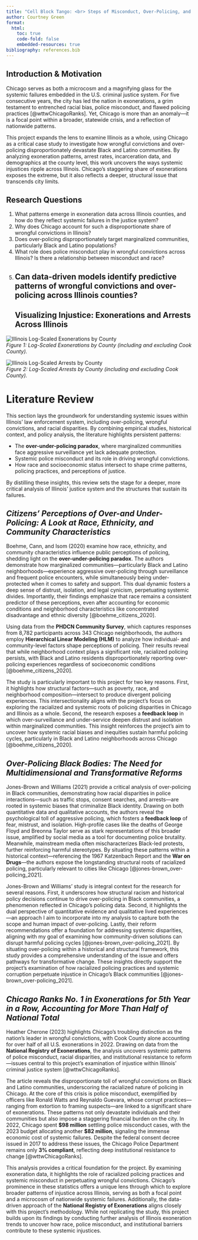 ```yaml
---
title: "Cell Block Tango: <br> Steps of Misconduct, Over-Policing, and Cycles of Racial Injustice in Chicago's Criminal Justice System"
author: Courtney Green 
format:
  html:
    toc: true
    code-fold: false
    embedded-resources: true
bibliography: references.bib
---
```


## Introduction & Motivation

Chicago serves as both a microcosm and a magnifying glass for the systemic failures embedded in the U.S. criminal justice system. For five consecutive years, the city has led the nation in exonerations, a grim testament to entrenched racial bias, police misconduct, and flawed policing practices [@wttwChicagoRanks]. Yet, Chicago is more than an anomaly—it is a focal point within a broader, statewide crisis, and a reflection of nationwide patterns.   

This project expands the lens to examine Illinois as a whole, using Chicago as a critical case study to investigate how wrongful convictions and over-policing disproportionately devastate Black and Latino communities. By analyzing exoneration patterns, arrest rates, incarceration data, and demographics at the county level, this work uncovers the ways systemic injustices ripple across Illinois. Chicago’s staggering share of exonerations exposes the extreme, but it also reflects a deeper, structural issue that transcends city limits.  

## Research Questions  
1. What patterns emerge in exoneration data across Illinois counties, and how do they reflect systemic failures in the justice system?  
2. Why does Chicago account for such a disproportionate share of wrongful convictions in Illinois?  
3. Does over-policing disproportionately target marginalized communities, particularly Black and Latino populations?  
4. What role does police misconduct play in wrongful convictions across Illinois? Is there a relationship between misconduct and race?  
5. Can data-driven models identify predictive patterns of wrongful convictions and over-policing across Illinois counties? 
---
## Visualizing Injustice: Exonerations and Arrests Across Illinois  

![Illinois Log-Scaled Exonerations by County](images/log_scaled_exonerations_by_county.png)  
*Figure 1: Log-Scaled Exonerations by County (including and excluding Cook County).*  

![Illinois Log-Scaled Arrests by County](images/log_scaled_arrests_by_county.png)  
*Figure 2: Log-Scaled Arrests by County (including and excluding Cook County).*  

# Literature Review
This section lays the groundwork for understanding systemic issues within Illinois’ law enforcement system, including over-policing, wrongful convictions, and racial disparities. By combining empirical studies, historical context, and policy analysis, the literature highlights persistent patterns:  

- The **over-under-policing paradox**, where marginalized communities face aggressive surveillance yet lack adequate protection.  
- Systemic police misconduct and its role in driving wrongful convictions.  
- How race and socioeconomic status intersect to shape crime patterns, policing practices, and perceptions of justice.  

By distilling these insights, this review sets the stage for a deeper, more critical analysis of Illinois’ justice system and the structures that sustain its failures.  

## *Citizens’ Perceptions of Over-and Under-Policing: A Look at Race, Ethnicity, and Community Characteristics*  

Boehme, Cann, and Isom (2020) examine how race, ethnicity, and community characteristics influence public perceptions of policing, shedding light on the **over-under-policing paradox**. The authors demonstrate how marginalized communities—particularly Black and Latino neighborhoods—experience aggressive over-policing through surveillance and frequent police encounters, while simultaneously being under-protected when it comes to safety and support. This dual dynamic fosters a deep sense of distrust, isolation, and legal cynicism, perpetuating systemic divides. Importantly, their findings emphasize that race remains a consistent predictor of these perceptions, even after accounting for economic conditions and neighborhood characteristics like concentrated disadvantage and ethnic diversity [@boehme_citizens_2020].  

Using data from the **PHDCN Community Survey**, which captures responses from 8,782 participants across 343 Chicago neighborhoods, the authors employ **Hierarchical Linear Modeling (HLM)** to analyze how individual- and community-level factors shape perceptions of policing. Their results reveal that while neighborhood context plays a significant role, racialized policing persists, with Black and Latino residents disproportionately reporting over-policing experiences regardless of socioeconomic conditions [@boehme_citizens_2020].  

The study is particularly important to this project for two key reasons. First, it highlights how structural factors—such as poverty, race, and neighborhood composition—intersect to produce divergent policing experiences. This intersectionality aligns with the project’s focus on exploring the racialized and systemic roots of policing disparities in Chicago and Illinois as a whole. Second, the research exposes a **feedback loop** in which over-surveillance and under-service deepen distrust and isolation within marginalized communities. This insight reinforces the project’s aim to uncover how systemic racial biases and inequities sustain harmful policing cycles, particularly in Black and Latino neighborhoods across Chicago [@boehme_citizens_2020].  

## *Over-Policing Black Bodies: The Need for Multidimensional and Transformative Reforms* 

Jones-Brown and Williams (2021) provide a critical analysis of over-policing in Black communities, demonstrating how racial disparities in police interactions—such as traffic stops, consent searches, and arrests—are rooted in systemic biases that criminalize Black identity. Drawing on both quantitative data and qualitative accounts, the authors reveal the psychological toll of aggressive policing, which fosters a **feedback loop** of fear, mistrust, and isolation. High-profile cases like the deaths of George Floyd and Breonna Taylor serve as stark representations of this broader issue, amplified by social media as a tool for documenting police brutality. Meanwhile, mainstream media often mischaracterizes Black-led protests, further reinforcing harmful stereotypes. By situating these patterns within a historical context—referencing the 1967 Katzenbach Report and the **War on Drugs**—the authors expose the longstanding structural roots of racialized policing, particularly relevant to cities like Chicago [@jones-brown_over-policing_2021].  

Jones-Brown and Williams’ study is integral context for the research for several reasons. First, it underscores how structural racism and historical policy decisions continue to drive over-policing in Black communities, a phenomenon reflected in Chicago’s policing data. Second, it highlights the dual perspective of quantitative evidence and qualitative lived experiences—an approach I aim to incorporate into my analysis to capture both the scope and human impact of over-policing. Lastly, their reform recommendations offer a foundation for addressing systemic disparities, aligning with my goal of examining how community-driven solutions can disrupt harmful policing cycles [@jones-brown_over-policing_2021]. By situating over-policing within a historical and structural framework, this study provides a comprehensive understanding of the issue and offers pathways for transformative change. These insights directly support the project’s examination of how racialized policing practices and systemic corruption perpetuate injustice in Chicago’s Black communities [@jones-brown_over-policing_2021].  

## *Chicago Ranks No. 1 in Exonerations for 5th Year in a Row, Accounting for More Than Half of National Total* 

Heather Cherone (2023) highlights Chicago’s troubling distinction as the nation’s leader in wrongful convictions, with Cook County alone accounting for over half of all U.S. exonerations in 2022. Drawing on data from the **National Registry of Exonerations**, the analysis uncovers systemic patterns of police misconduct, racial disparities, and institutional resistance to reform—issues central to this project’s examination of injustice within Illinois’ criminal justice system [@wttwChicagoRanks].  

The article reveals the disproportionate toll of wrongful convictions on Black and Latino communities, underscoring the racialized nature of policing in Chicago. At the core of this crisis is police misconduct, exemplified by officers like Ronald Watts and Reynaldo Guevara, whose corrupt practices—ranging from extortion to framing suspects—are linked to a significant share of exonerations. These patterns not only devastate individuals and their communities but also impose a staggering financial burden on the city. In 2022, Chicago spent **$98 million** settling police misconduct cases, with the 2023 budget allocating another **$82 million**, signaling the immense economic cost of systemic failures. Despite the federal consent decree issued in 2017 to address these issues, the Chicago Police Department remains only **3% compliant**, reflecting deep institutional resistance to change [@wttwChicagoRanks].  

This analysis provides a critical foundation for the project. By examining exoneration data, it highlights the role of racialized policing practices and systemic misconduct in perpetuating wrongful convictions. Chicago’s prominence in these statistics offers a unique lens through which to explore broader patterns of injustice across Illinois, serving as both a focal point and a microcosm of nationwide systemic failures. Additionally, the data-driven approach of the **National Registry of Exonerations** aligns closely with this project’s methodology. While not replicating the study, this project builds upon its findings by conducting further analysis of Illinois exoneration trends to uncover how race, police misconduct, and institutional barriers contribute to these systemic injustices.  
